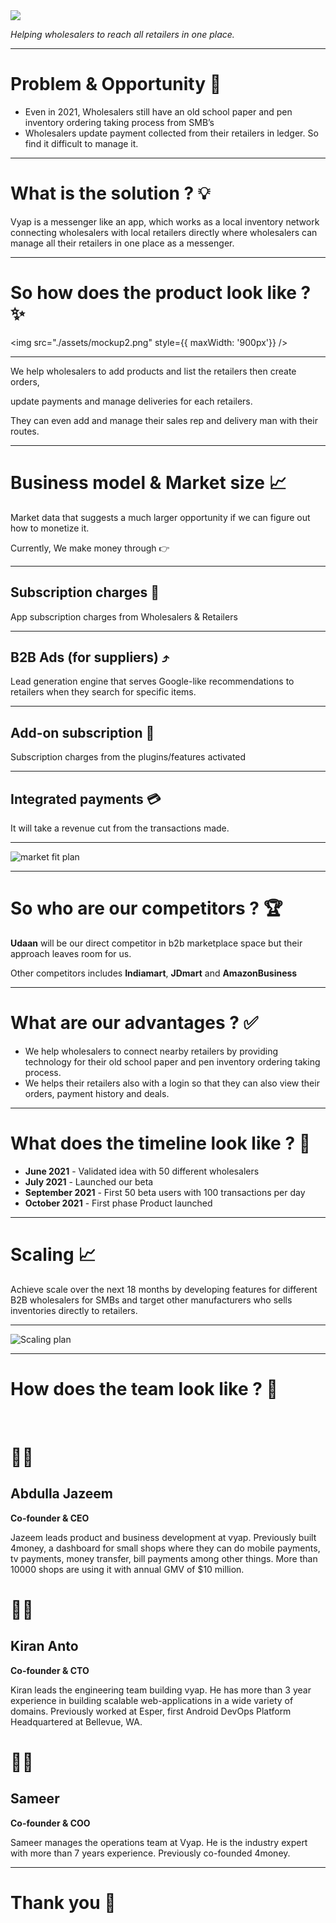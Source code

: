 

<Head>
  <title>Presentation Title</title>
  <meta itemProp="name" content="Presentation Title" />
  <meta itemProp="description" content="Presentation description" />
  <meta itemProp="image" content="https://pbs.twimg.com/profile_images/979408111868952576/yq2IUoGt_bigger.jpg" />
  <meta name="twitter:card" content="summary_large_image" />
  <meta name="twitter:site" content="@whoisryosuke" />
  <meta name="twitter:title" content="Presentation Title" />
  <meta name="twitter:description" content="Presentation description" />
  <meta name="twitter:image" content="https://pbs.twimg.com/profile_images/979408111868952576/yq2IUoGt_bigger.jpg" />
  <meta property="og:title" content="Presentation Title" />
  <meta property="og:type" content="article" />
  <meta property="og:url" content="http://www.example.com/" />
  <meta property="og:image" content="https://pbs.twimg.com/profile_images/979408111868952576/yq2IUoGt_bigger.jpg" />
  <meta property="og:description" content="Presentation description" />
  <meta property="og:site_name" content="Presentation Title" />
  <meta property="article:published_time" content="2013-09-17T05:59:00+01:00" />
  <meta property="article:modified_time" content="2013-09-16T19:08:47+01:00" />
  <meta property="article:section" content="Article Section (React? Design?)" />
</Head>

<img src="./assets/vyap.png"/>

*Helping wholesalers to reach all retailers in one place.*

---


# Problem & Opportunity 🤔

- Even in 2021, Wholesalers still have an old school paper and pen inventory ordering taking process from SMB’s
- Wholesalers update payment collected from their retailers in ledger. So find it difficult to manage it.

---

# What is the solution ? 💡

Vyap is a messenger like an app, which works as a local inventory network connecting wholesalers with local retailers 
directly where wholesalers can manage all their retailers in one place as a messenger.

---

# So how does the product look like ? ✨

<img src="./assets/mockup2.png" style={{ maxWidth: '900px'}} />

---


We help wholesalers to add products and list the retailers then create orders, 

update payments and manage deliveries for each retailers. 

They can even add and manage their sales rep and delivery man with their routes.


---

# Business model & Market size 📈

Market data that suggests a much larger opportunity if we can figure out how to monetize it. 

Currently, We make money through 👉

---


## Subscription charges 🔔

App subscription charges from Wholesalers & Retailers

---


## B2B Ads (for suppliers) ⤴️

Lead generation engine that serves Google-like recommendations to retailers when they search for specific items.

---


## Add-on subscription 🔔

Subscription charges from the plugins/features activated


---


## Integrated payments 💳

It will take a revenue cut from the transactions made.

---

![market fit plan](./assets/marketfit.png)

---

# So who are our competitors ? 🏆

**Udaan** will be our direct competitor in b2b marketplace space but their approach leaves room for us.

Other competitors includes **Indiamart**, **JDmart** and **AmazonBusiness**

---

# What are our advantages ? ✅

- We help wholesalers to connect nearby retailers by providing technology for their old school paper and pen inventory ordering taking process.
- We helps their retailers also with a login so that they can also view their orders, payment history and deals.

---


# What does the timeline look like ?  📅

- **June 2021** - Validated idea with 50 different wholesalers
- **July 2021** - Launched our beta
- **September 2021** - First 50 beta users with 100 transactions per day
- **October 2021** - First phase Product launched

---

# Scaling 📈

Achieve scale over the next 18 months by developing features for different B2B wholesalers for SMBs and target other manufacturers who sells inventories directly to retailers.

---

![Scaling plan](./assets/scaling.png)

---

# How does the team look like ? 💼

<br/>

<div style={{ display: 'grid', gap: '5rem', gridTemplateColumns: 'repeat(3, 1fr)', fontSize: '12px'}}>
<div>

# 👨‍💼
## Abdulla Jazeem
**Co-founder & CEO**

Jazeem leads product and business development at vyap. Previously built 4money, a dashboard for small shops where they can do mobile payments, tv payments, money transfer, bill payments among other things. More than 10000 shops are using it with annual GMV of $10 million.

</div>

<div>

# 👨‍💼

## Kiran Anto
**Co-founder & CTO**

Kiran leads the engineering team building vyap. He has more than 3 year experience in building scalable web-applications in a wide variety of domains. Previously worked at Esper, first Android DevOps Platform Headquartered at Bellevue, WA.
</div>
<div>

# 👨‍💼

## Sameer
**Co-founder & COO**

Sameer manages the operations team at Vyap. He is the industry expert with more than 7 years experience. Previously co-founded 4money.

</div>
</div>

---

# Thank you 👋